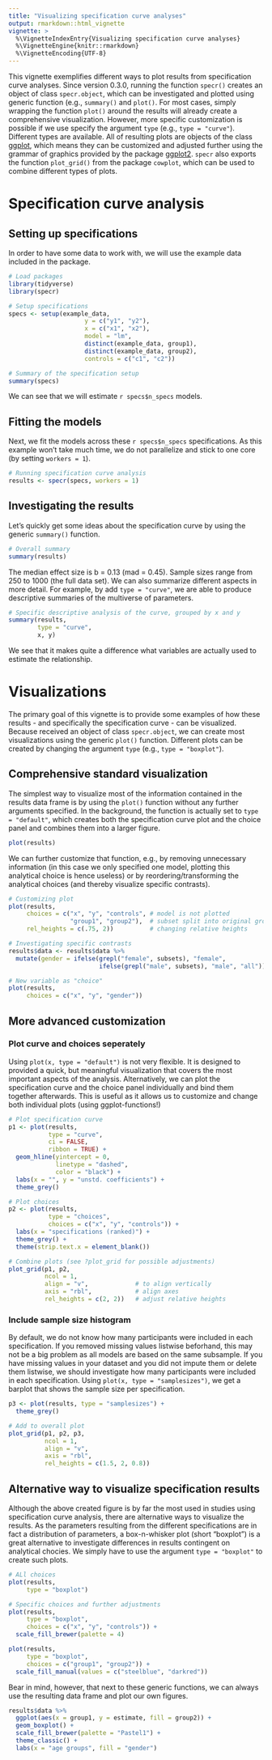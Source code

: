 ```yaml
---
title: "Visualizing specification curve analyses"
output: rmarkdown::html_vignette
vignette: >
  %\VignetteIndexEntry{Visualizing specification curve analyses}
  %\VignetteEngine{knitr::rmarkdown}
  %\VignetteEncoding{UTF-8}
---
```


This vignette exemplifies different ways to plot results from specification curve analyses. Since version 0.3.0, running the function `specr()` creates an object of class `specr.object`, which can be investigated and plotted using generic function (e.g., `summary()` and `plot()`. For most cases, simply wrapping the function `plot()` around the results will already create a comprehensive visualization. However, more specific customization is possible if we use specify the argument `type` (e.g., `type = "curve"`). Different types are available. All of resulting plots are objects of the class [ggplot](https://ggplot2.tidyverse.org/index.html), which means they can be customized and adjusted further using the grammar of graphics provided by the package [ggplot2](https://ggplot2.tidyverse.org/index.html). `specr` also exports the function `plot_grid()` from the package `cowplot`, which can be used to combine different types of plots. 

# Specification curve analysis

## Setting up specifications

In order to have some data to work with, we will use the example data included in the package. 

```r
# Load packages
library(tidyverse)
library(specr)

# Setup specifications
specs <- setup(example_data,
                     y = c("y1", "y2"),
                     x = c("x1", "x2"),
                     model = "lm",
                     distinct(example_data, group1),
                     distinct(example_data, group2),
                     controls = c("c1", "c2"))

# Summary of the specification setup
summary(specs)
```

We can see that we will estimate `r specs$n_specs` models. 

## Fitting the models

Next, we fit the models across these `r specs$n_specs` specifications. As this example
won't take much time, we do not parallelize and stick to one core (by setting `workers = 1`).

```r
# Running specification curve analysis 
results <- specr(specs, workers = 1)
```

## Investigating the results

Let's quickly get some ideas about the specification curve by using the generic `summary()` function. 

```r
# Overall summary
summary(results)
```

The median effect size is b = 0.13 (mad = 0.45). Sample sizes range from 250 to 1000 (the full data set). We can also summarize different aspects in more detail. For example, by add `type = "curve"`, we are able to produce descriptive summaries of the multiverse of parameters.  


```r
# Specific descriptive analysis of the curve, grouped by x and y
summary(results, 
        type = "curve", 
        x, y)
```

We see that it makes quite a difference what variables are actually used to estimate the relationship. 

# Visualizations

The primary goal of this vignette is to provide some examples of how these results - and specifically the specification curve - can be visualized. Because received an object of class `specr.object`, we can create most visualizations using the generic `plot()` function. Different plots can be created by changing the argument `type` (e.g., `type = "boxplot"`). 

## Comprehensive standard visualization

The simplest way to visualize most of the information contained in the results data frame is by using the `plot()` function without any further arguments specified. In the background, the function is actually set to `type = "default"`, which creates both the specification curve plot and the choice panel and combines them into a larger figure.  

```r
plot(results)
```

We can further customize that function, e.g., by removing unnecessary information (in this case we only specified one model, plotting this analytical choice is hence useless) or by reordering/transforming the analytical choices (and thereby visualize specific contrasts).

```r
# Customizing plot
plot(results, 
     choices = c("x", "y", "controls", # model is not plotted
                 "group1", "group2"),  # subset split into original groups
     rel_heights = c(.75, 2))          # changing relative heights

# Investigating specific contrasts
results$data <- results$data %>%
  mutate(gender = ifelse(grepl("female", subsets), "female", 
                         ifelse(grepl("male", subsets), "male", "all")))

# New variable as "choice"
plot(results, 
     choices = c("x", "y", "gender"))
```


## More advanced customization

### Plot curve and choices seperately

Using `plot(x, type = "default")` is not very flexible. It is designed to provided a quick, but meaningful visualization that covers the most important aspects of the analysis. Alternatively, we can plot the specification curve and the choice panel individually and bind them together afterwards. This is useful as it allows us to customize and change both individual plots (using ggplot-functions!) 

```r
# Plot specification curve
p1 <- plot(results, 
           type = "curve",
           ci = FALSE, 
           ribbon = TRUE) +
  geom_hline(yintercept = 0, 
             linetype = "dashed", 
             color = "black") +
  labs(x = "", y = "unstd. coefficients") +
  theme_grey()

# Plot choices
p2 <- plot(results, 
           type = "choices",
           choices = c("x", "y", "controls")) +
  labs(x = "specifications (ranked)") +
  theme_grey() +
  theme(strip.text.x = element_blank())

# Combine plots (see ?plot_grid for possible adjustments)
plot_grid(p1, p2,
          ncol = 1,           
          align = "v",             # to align vertically
          axis = "rbl",            # align axes
          rel_heights = c(2, 2))   # adjust relative heights
```

### Include sample size histogram

By default, we do not know how many participants were included in each specification. If you removed missing values listwise beforhand, this may not be a big problem as all models are based on the same subsample. If you have missing values in your dataset and you did not impute them or delete them listwise, we should investigate how many participants were included in each specification. Using `plot(x, type = "samplesizes")`, we get a barplot that shows the sample size per specification. 

```r
p3 <- plot(results, type = "samplesizes") +
  theme_grey()

# Add to overall plot
plot_grid(p1, p2, p3,
          ncol = 1,
          align = "v",
          axis = "rbl",
          rel_heights = c(1.5, 2, 0.8))
```


## Alternative way to visualize specification results

Although the above created figure is by far the most used in studies using specification curve analysis, there are alternative ways to visualize the results. As the parameters resulting from the different specifications are in fact a distribution of parameters, a box-n-whisker plot (short "boxplot") is a great alternative to investigate differences in results contingent on analytical chocies. We simply have to use the argument `type = "boxplot"` to create such plots. 

```r
# ALl choices
plot(results, 
     type = "boxplot") 

# Specific choices and further adjustments
plot(results, 
     type = "boxplot", 
     choices = c("x", "y", "controls")) +
  scale_fill_brewer(palette = 4)

plot(results, 
     type = "boxplot",
     choices = c("group1", "group2")) +
  scale_fill_manual(values = c("steelblue", "darkred"))
```

Bear in mind, however, that next to these generic functions, we can always use the resulting data frame and plot our own figures.

```r
results$data %>%
  ggplot(aes(x = group1, y = estimate, fill = group2)) +
  geom_boxplot() +
  scale_fill_brewer(palette = "Pastel1") +
  theme_classic() +
  labs(x = "age groups", fill = "gender")
```


